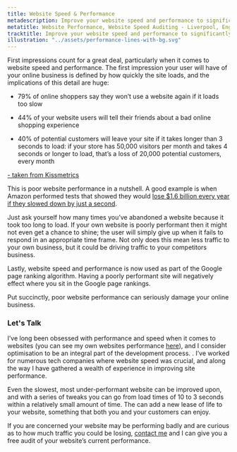 ```yaml
---
title: Website Speed & Performance
metadescription: Improve your website speed and performance to significantly boost traffic to your site, and keep your users coming back - Website Performance - Liverpool, England
metatitle: Website Performance, Website Speed Auditing - Liverpool, England
tracktitle: Improve your website speed and performance to significantly boost traffic to your site, and keep your users coming back
illustration: "../assets/performance-lines-with-bg.svg"
---
```


First impressions count for a great deal, particularly when it comes to website speed and performance. The first impression your user will have of your online business is defined by how quickly the site loads, and the implications of this detail are huge:

- <p>79% of online shoppers say they won’t use a website again if it loads too slow</p>
- <p>44% of your website users will tell their friends about a bad online shopping experience</p>
- <p>40% of potential customers will leave your site if it takes longer than 3 seconds to load: if your store has 50,000 visitors per month and takes 4 seconds or longer to load, that’s a loss of 20,000 potential customers, every month</p>

<a href="https://neilpatel.com/blog/loading-time/" target="_blank" class="small-type"> - taken from Kissmetrics</a>

<p>This is poor website performance in a nutshell. A good example is when Amazon performed tests that showed they would  
<a href="https://www.bitcatcha.com/blog/6-reasons-why-website-speed-matters-how-amazon-would-lose-1-6-billion-if-it-slowed-down/" target="_blank"> lose $1.6 billion every year if they slowed down by just a second</a>.</p>

Just ask yourself how many times you’ve abandoned a website because it took too long to load. If your own website is poorly performant then it might not even get a chance to shine; the user will simply give up when it fails to respond in an appropriate time frame. Not only does this mean less traffic to your own business, but it could be driving traffic to your competitors business.

Lastly, website speed and performance is now used as part of the Google page ranking algorithm. Having a poorly performant site will negatively effect where you sit in the Google page rankings.

Put succinctly, poor website performance can seriously damage your online business.

### Let's Talk

I’ve long been obsessed with performance and speed when it comes to websites (you can see my own websites performance <a href="https://gtmetrix.com/reports/stevenparratt.co.uk/o4UuFWY3/" target="_blank">here</a>), and I consider optimisation to be an integral part of the development process. . I’ve worked for numerous tech companies where website speed was crucial, and along the way I have gathered a wealth of experience in improving site performance. 

Even the slowest, most under-performant website can be improved upon, and with a series of tweaks you can go from load times of 10 to 3 seconds within a relatively small amount of time. The can add a new lease of life to your website, something that both you and your customers can enjoy.

If you are concerned your website may be performing badly and are curious as to how much traffic you could be losing, <a href="#contactSection">contact me</a> and I can give you a free audit of your website’s current performance.
